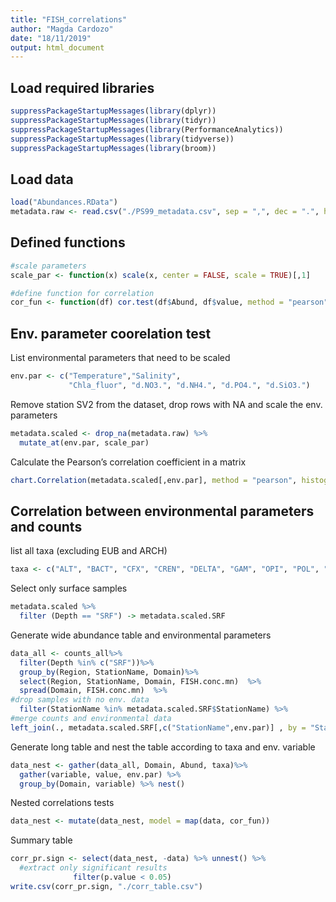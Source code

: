 ```yaml
---
title: "FISH_correlations"
author: "Magda Cardozo"
date: "18/11/2019"
output: html_document
---
```


## Load required libraries

```r
suppressPackageStartupMessages(library(dplyr))
suppressPackageStartupMessages(library(tidyr))
suppressPackageStartupMessages(library(PerformanceAnalytics))
suppressPackageStartupMessages(library(tidyverse))
suppressPackageStartupMessages(library(broom))
```

## Load data
```r
load("Abundances.RData")
metadata.raw <- read.csv("./PS99_metadata.csv", sep = ",", dec = ".", header = TRUE)
```

## Defined functions
```r
#scale parameters
scale_par <- function(x) scale(x, center = FALSE, scale = TRUE)[,1]

#define function for correlation 
cor_fun <- function(df) cor.test(df$Abund, df$value, method = "pearson",conf.level = 0.95) %>% tidy()
```

## Env. parameter coorelation test 

List environmental parameters that need to be scaled
```r
env.par <- c("Temperature","Salinity", 
             "Chla_fluor", "d.NO3.", "d.NH4.", "d.PO4.", "d.SiO3.")
```

Remove station SV2 from the dataset, drop rows with NA and scale the env. parameters 
```r
metadata.scaled <- drop_na(metadata.raw) %>% 
  mutate_at(env.par, scale_par)
```

Calculate the Pearson’s correlation coefficient in a matrix
```r
chart.Correlation(metadata.scaled[,env.par], method = "pearson", histogram=TRUE, pch=19)
```

## Correlation between environmental parameters and counts

list all taxa (excluding EUB and ARCH)
```r
taxa <- c("ALT", "BACT", "CFX", "CREN", "DELTA", "GAM", "OPI", "POL", "ROS", "SAR11", "SAR202","SAR324", "SAR406", "VER")
```

Select only surface samples
```r
metadata.scaled %>%
  filter (Depth == "SRF") -> metadata.scaled.SRF
```

Generate wide abundance table and environmental parameters
```r
data_all <- counts_all%>% 
  filter(Depth %in% c("SRF"))%>%
  group_by(Region, StationName, Domain)%>%
  select(Region, StationName, Domain, FISH.conc.mn)  %>% 
  spread(Domain, FISH.conc.mn)  %>%
#drop samples with no env. data
  filter(StationName %in% metadata.scaled.SRF$StationName) %>% 
#merge counts and environmental data
left_join(., metadata.scaled.SRF[,c("StationName",env.par)] , by = "StationName")
```

Generate long table and nest the table according to taxa and env. variable
```r
data_nest <- gather(data_all, Domain, Abund, taxa)%>%
  gather(variable, value, env.par) %>% 
  group_by(Domain, variable) %>% nest()
```

Nested correlations tests
```r
data_nest <- mutate(data_nest, model = map(data, cor_fun))
```

Summary table
```r
corr_pr.sign <- select(data_nest, -data) %>% unnest() %>% 
  #extract only significant results 
              filter(p.value < 0.05)
write.csv(corr_pr.sign, "./corr_table.csv")
```

